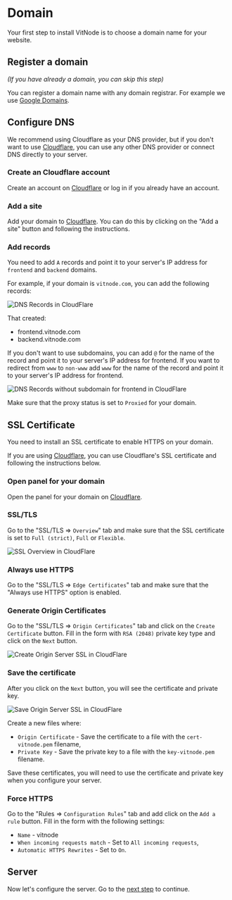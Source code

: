 
# Domain

Your first step to install VitNode is to choose a domain name for your website.

## Register a domain

_(If you have already a domain, you can skip this step)_

You can register a domain name with any domain registrar. For example we use [Google Domains](https://domains.google/).

## Configure DNS

We recommend using Cloudflare as your DNS provider, but if you don't want to use [Cloudflare](https://www.cloudflare.com/), you can use any other DNS provider or connect DNS directly to your server.

<Steps>

### Create an Cloudflare account

Create an account on [Cloudflare](https://www.cloudflare.com/) or log in if you already have an account.

### Add a site

Add your domain to [Cloudflare](https://www.cloudflare.com/). You can do this by clicking on the "Add a site" button and following the instructions.

### Add records

You need to add `A` records and point it to your server's IP address for `frontend` and `backend` domains.

For example, if your domain is `vitnode.com`, you can add the following records:

<Image src={dnsCf} alt="DNS Records in CloudFlare" />

That created:

- frontend.vitnode.com
- backend.vitnode.com

If you don't want to use subdomains, you can add `@` for the name of the record and point it to your server's IP address for frontend. If you want to redirect from `www` to `non-www` add `www` for the name of the record and point it to your server's IP address for frontend.

<Image
  src={defaultDnsCf}
  alt="DNS Records without subdomain for frontend in CloudFlare"
/>

Make sure that the proxy status is set to `Proxied` for your domain.

</Steps>

## SSL Certificate

You need to install an SSL certificate to enable HTTPS on your domain.

If you are using [Cloudflare](https://www.cloudflare.com/), you can use Cloudflare's SSL certificate and following the instructions below.

<Steps>

### Open panel for your domain

Open the panel for your domain on [Cloudflare](https://www.cloudflare.com/).

### SSL/TLS

Go to the "SSL/TLS => `Overview`" tab and make sure that the SSL certificate is set to `Full (strict)`, `Full` or `Flexible`.

<Image src={sslCf} alt="SSL Overview in CloudFlare" />

### Always use HTTPS

Go to the "SSL/TLS => `Edge Certificates`" tab and make sure that the "Always use HTTPS" option is enabled.

### Generate Origin Certificates

Go to the "SSL/TLS => `Origin Certificates`" tab and click on the `Create Certificate` button. Fill in the form with `RSA (2048)` private key type and click on the `Next` button.

<Image src={createOriginSsfCf} alt="Create Origin Server SSL in CloudFlare" />

### Save the certificate

After you click on the `Next` button, you will see the certificate and private key.

<Image src={saveOriginSsfCf} alt="Save Origin Server SSL in CloudFlare" />

Create a new files where:

- `Origin Certificate` - Save the certificate to a file with the `cert-vitnode.pem` filename,
- `Private Key` - Save the private key to a file with the `key-vitnode.pem` filename.

Save these certificates, you will need to use the certificate and private key when you configure your server.

### Force HTTPS

Go to the "Rules => `Configuration Rules`" tab and add click on the `Add a rule` button. Fill in the form with the following settings:

- `Name` - vitnode
- `When incoming requests match` - Set to `All incoming requests`,
- `Automatic HTTPS Rewrites` - Set to `On`.

</Steps>

## Server

Now let's configure the server. Go to the [next step](/setup/server) to continue.
